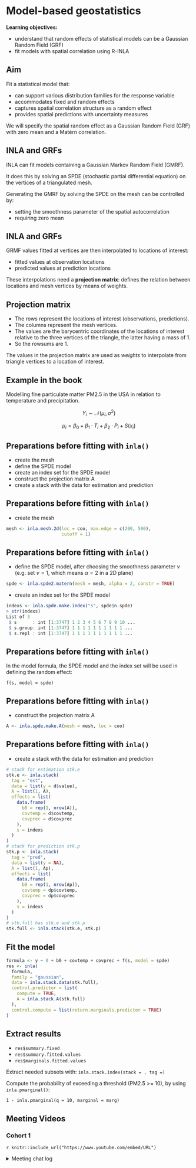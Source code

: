 # Model-based geostatistics

**Learning objectives:**

- understand that random effects of statistical models can be a Gaussian Random Field (GRF)
- fit models with spatial correlation using R-INLA

## Aim {-}

Fit a statistical model that:

- can support various distribution families for the response variable
- accommodates fixed and random effects
- captures spatial correlation structure as a random effect
- provides spatial predictions with uncertainty measures

We will specify the spatial random effect as a Gaussian Random Field (GRF) with zero mean and a Matérn correlation.

## INLA and GRFs {-}

INLA can fit models containing a Gaussian Markov Random Field (GMRF).

It does this by solving an SPDE (stochastic partial differential equation) on the vertices of a triangulated mesh.

Generating the GMRF by solving the SPDE on the mesh can be controlled by:

- setting the smoothness parameter of the spatial autocorrelation
- requiring zero mean

## INLA and GRFs {-}

GRMF values fitted at vertices are then interpolated to locations of interest:

- fitted values at observation locations
- predicted values at prediction locations

These interpolations need a **projection matrix**: defines the relation between locations and mesh vertices by means of weights.

## Projection matrix {-}

- The rows represent the locations of interest (observations, predictions).
- The columns represent the mesh vertices.
- The values are the barycentric coordinates of the locations of interest relative to the three vertices of the triangle, the latter having a mass of 1.
- So the rowsums are 1.

The values in the projection matrix are used as _weights_ to interpolate from triangle vertices to a location of interest.

## Example in the book {-}

Modelling fine particulate matter PM2.5 in the USA in relation to temperature and precipitation.

$$Y_i \sim \mathcal{N}(\mu_i, \sigma^2)$$

$$\mu_i = \beta_0 + \beta_1 \cdot T_i + \beta_2 \cdot P_i + S(x_i)$$

## Preparations before fitting with `inla()` {-}

- create the mesh
- define the SPDE model
- create an index set for the SPDE model
- construct the projection matrix A
- create a stack with the data for estimation and prediction

## Preparations before fitting with `inla()` {-}

- create the mesh

```r
mesh <- inla.mesh.2d(loc = coo, max.edge = c(200, 500),
                     cutoff = 1)
```

## Preparations before fitting with `inla()` {-}

- define the SPDE model, after choosing the smoothness parameter $\nu$ (e.g. set $\nu = 1$, which means $\alpha = 2$ in a 2D plane)

```r
spde <- inla.spde2.matern(mesh = mesh, alpha = 2, constr = TRUE)
```

- create an index set for the SPDE model

```r
indexs <- inla.spde.make.index("s", spde$n.spde)
> str(indexs)
List of 3
 $ s      : int [1:3747] 1 2 3 4 5 6 7 8 9 10 ...
 $ s.group: int [1:3747] 1 1 1 1 1 1 1 1 1 1 ...
 $ s.repl : int [1:3747] 1 1 1 1 1 1 1 1 1 1 ...
```

## Preparations before fitting with `inla()` {-}

In the model formula, the SPDE model and the index set will be used in defining the random effect:

`f(s, model = spde)`

## Preparations before fitting with `inla()` {-}

- construct the projection matrix A

```r
A <- inla.spde.make.A(mesh = mesh, loc = coo)
```

## Preparations before fitting with `inla()` {-}

- create a stack with the data for estimation and prediction

```r
# stack for estimation stk.e
stk.e <- inla.stack(
  tag = "est",
  data = list(y = d$value),
  A = list(1, A),
  effects = list(
    data.frame(
      b0 = rep(1, nrow(A)),
      covtemp = d$covtemp,
      covprec = d$covprec
    ),
    s = indexs
  )
)
# stack for prediction stk.p
stk.p <- inla.stack(
  tag = "pred",
  data = list(y = NA),
  A = list(1, Ap),
  effects = list(
    data.frame(
      b0 = rep(1, nrow(Ap)),
      covtemp = dp$covtemp,
      covprec = dp$covprec
    ),
    s = indexs
  )
)
# stk.full has stk.e and stk.p
stk.full <- inla.stack(stk.e, stk.p)
```

## Fit the model {-}

```r
formula <- y ~ 0 + b0 + covtemp + covprec + f(s, model = spde)
res <- inla(
  formula,
  family = "gaussian",
  data = inla.stack.data(stk.full),
  control.predictor = list(
    compute = TRUE,
    A = inla.stack.A(stk.full)
  ),
  control.compute = list(return.marginals.predictor = TRUE)
)
```


## Extract results  {-}

- `res$summary.fixed`
- `res$summary.fitted.values`
- `res$marginals.fitted.values`

Extract needed subsets with: `inla.stack.index(stack = , tag =)`

Compute the probability of exceeding a threshold (PM2.5 >= 10), by using `inla.pmarginal()`:

`1 - inla.pmarginal(q = 10, marginal = marg)`

## Meeting Videos {-}

### Cohort 1 {-}

`r knitr::include_url("https://www.youtube.com/embed/URL")`

<details>
<summary> Meeting chat log </summary>

```
LOG
```
</details>
